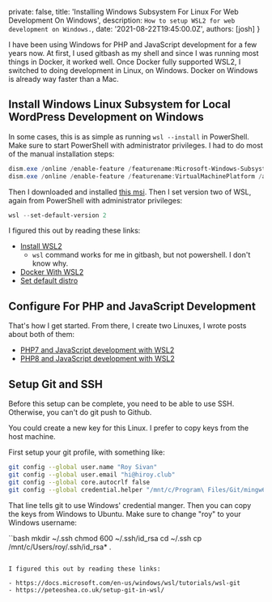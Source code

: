 
  private: false,
  title: 'Installing Windows Subsystem For Linux For Web Development On Windows',
  description: `How to setup WSL2 for web development on Windows.`,
  date: '2021-08-22T19:45:00.0Z',
  authors: [josh]
}

I have been using Windows for PHP and JavaScript development for a few years now. At first, I used gitbash as my shell and since I was running most things in Docker, it worked well. Once Docker fully supported WSL2, I switched to doing development in Linux, on Windows. Docker on Windows is already way faster than a Mac.


## Install Windows Linux Subsystem for Local WordPress Development on Windows

In some cases, this is as simple as running `wsl --install` in PowerShell. Make sure to start PowerShell with administrator privileges. I had to do most of the manual installation steps:

```powershell
dism.exe /online /enable-feature /featurename:Microsoft-Windows-Subsystem-Linux /all /norestart
dism.exe /online /enable-feature /featurename:VirtualMachinePlatform /all /norestart
```

Then I downloaded and installed [this msi](https://wslstorestorage.blob.core.windows.net/wslblob/wsl_update_x64.msi). Then I set version two of WSL, again from PowerShell with administrator privileges:

```powershell
wsl --set-default-version 2
```

I figured this out by reading these links:

- [Install WSL2](https://docs.microsoft.com/en-us/windows/wsl/install-win10)
  - `wsl` command works for me in gitbash, but not powershell. I don't know why.
- [Docker With WSL2](https://docs.docker.com/docker-for-windows/wsl/)
- [Set default distro](https://winaero.com/set-default-wsl-linux-distro-windows-10/)

## Configure For PHP and JavaScript Development


That's how I get started. From there, I create two Linuxes, I wrote posts about both of them:

- [PHP7 and JavaScript development with WSL2](blog/wsl-ubuntu-php7)
- [PHP8 and JavaScript development with WSL2](blog/wsl-debian-php8)


## Setup Git and SSH

Before this setup can be complete, you need to be able to use SSH. Otherwise, you can't do git push to Github.

You could create a new key for this Linux. I prefer to copy keys from the host machine.

First setup your git profile, with something like:

```bash
git config --global user.name "Roy Sivan"
git config --global user.email "hi@hiroy.club"
git config --global core.autocrlf false
git config --global credential.helper "/mnt/c/Program\ Files/Git/mingw64/libexec/git-core/git-credential-manager.exe"
```

That line tells git to use Windows' credential manger. Then you can copy the keys from Windows to Ubuntu. Make sure to change "roy" to your Windows username:

``bash
mkdir ~/.ssh
chmod 600 ~/.ssh/id_rsa
cd ~/.ssh
cp /mnt/c/Users/roy/.ssh/id_rsa* .
```

I figured this out by reading these links:

- https://docs.microsoft.com/en-us/windows/wsl/tutorials/wsl-git
- https://peteoshea.co.uk/setup-git-in-wsl/
